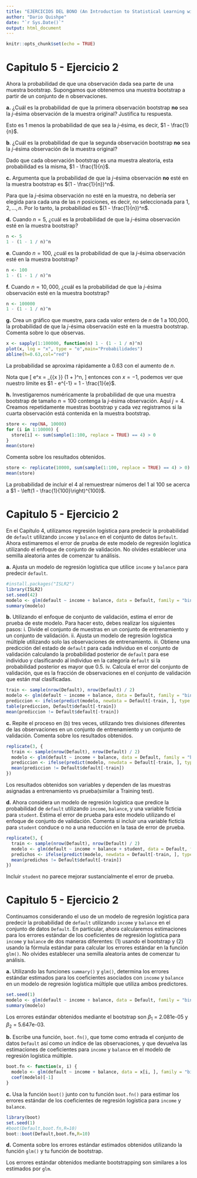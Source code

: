 ```yaml
---
title: "EJERCICIOS DEL BONO (An Introduction to Statistical Learning with Applications in R)"
author: "Dario Quishpe"
date: "`r Sys.Date()`"
output: html_document
---
```


```r
knitr::opts_chunk$set(echo = TRUE)
```

# Capitulo 5 - Ejercicio 2

Ahora la probabilidad de que una observación dada sea parte de una muestra bootstrap. Supongamos que obtenemos una muestra bootstrap a partir de un conjunto de n observaciones.

**a.** ¿Cuál es la probabilidad de que la primera observación bootstrap **no** sea la $j$-ésima observación de la muestra original? Justifica tu respuesta.

Esto es $1$ menos la probabilidad de que sea la $j$-ésima, es decir, $1 - \frac{1}{n}$.

**b**. ¿Cuál es la probabilidad de que la segunda observación bootstrap **no** sea la $j$-ésima observación de la muestra original?

Dado que cada observación bootstrap es una muestra aleatoria, esta probabilidad es la misma, $1 - \frac{1}{n}$.

**c.** Argumenta que la probabilidad de que la $j$-ésima observación **no** esté en la muestra bootstrap es $(1 - \frac{1}{n})^n$.

Para que la $j$-ésima observación no esté en la muestra, no debería ser elegida para cada una de las $n$ posiciones, es decir, no seleccionada para $1, 2, ..., n$. Por lo tanto, la probabilidad es $(1 - \frac{1}{n})^n$.

**d.** Cuando $n = 5$, ¿cuál es la probabilidad de que la $j$-ésima observación esté en la muestra bootstrap?
```r
n <- 5
1 - (1 - 1 / n)^n
```

**e**. Cuando $n = 100$, ¿cuál es la probabilidad de que la $j$-ésima observación esté en la muestra bootstrap?
```r
n <- 100
1 - (1 - 1 / n)^n
```

**f.** Cuando $n = 10,000$, ¿cuál es la probabilidad de que la $j$-ésima observación esté en la muestra bootstrap?
```r
n <- 100000
1 - (1 - 1 / n)^n
```
**g.** Crea un gráfico que muestre, para cada valor entero de $n$ de 1 a 100,000, la probabilidad de que la $j$-ésima observación esté en la muestra bootstrap. Comenta sobre lo que observas.
```r
x <- sapply(1:100000, function(n) 1 - (1 - 1 / n)^n)
plot(x, log = "x", type = "o",main="Probabilidades")
abline(h=0.63,col="red")
```
La probabilidad se aproxima rápidamente a 0.63 con el aumento de $n$.

Nota que
\[
e^x = \lim_{{x \to \infty}} \left(1 + \frac{x}{n}\right)^n,
\]
entonces con $x = -1$, podemos ver que nuestro límite es $1 - e^{-1} = 1 - \frac{1}{e}$.

**h.** Investigaremos numéricamente la probabilidad de que una muestra bootstrap de tamaño $n = 100$ contenga la $j$-ésima observación. Aquí $j = 4$. Creamos repetidamente muestras bootstrap y cada vez registramos si la cuarta observación está contenida en la muestra bootstrap.



```r
store <- rep(NA, 10000)
for (i in 1:10000) {
  store[i] <- sum(sample(1:100, replace = TRUE) == 4) > 0
}
mean(store)
```


Comenta sobre los resultados obtenidos.
```r
store <- replicate(10000, sum(sample(1:100, replace = TRUE) == 4) > 0)
mean(store)

```

La probabilidad de incluir el $4$ al remuestrear números del $1$ al $100$ se acerca a $1 - \left(1 - \frac{1}{100}\right)^{100}$.



# Capitulo 5 - Ejercicio 2

En el Capítulo 4, utilizamos regresión logística para predecir la probabilidad de `default` utilizando `income` y `balance` en el conjunto de datos `Default`. Ahora estimaremos el error de prueba de este modelo de regresión logística utilizando el enfoque de conjunto de validación. No olvides establecer una semilla aleatoria antes de comenzar tu análisis.

**a.** Ajusta un modelo de regresión logística que utilice `income` y `balance` para predecir `default`.
```r
#install.packages("ISLR2")
library(ISLR2)
set.seed(42)
modelo <- glm(default ~ income + balance, data = Default, family = "binomial")
summary(modelo)
```

**b.** Utilizando el enfoque de conjunto de validación, estima el error de prueba de este modelo. Para hacer esto, debes realizar los siguientes pasos:
    i. Divide el conjunto de muestras en un conjunto de entrenamiento y un conjunto de validación.
    ii. Ajusta un modelo de regresión logística múltiple utilizando solo las observaciones de entrenamiento.
    iii. Obtiene una predicción del estado de `default` para cada individuo en el conjunto de validación calculando la probabilidad posterior de `default` para ese individuo y clasificando al individuo en la categoría `default` si la probabilidad posterior es mayor que 0.5.
    iv. Calcula el error del conjunto de validación, que es la fracción de observaciones en el conjunto de validación que están mal clasificadas.

```r
train <- sample(nrow(Default), nrow(Default) / 2)
modelo <- glm(default ~ income + balance, data = Default, family = "binomial", subset = train)
prediccion <- ifelse(predict(modelo, newdata = Default[-train, ], type = "response") > 0.5, "SI", "No")
table(prediccion, Default$default[-train])
mean(prediccion != Default$default[-train])
```
**c.** Repite el proceso en (b) tres veces, utilizando tres divisiones diferentes de las observaciones en un conjunto de entrenamiento y un conjunto de validación. Comenta sobre los resultados obtenidos.

```r
replicate(3, {
  train <- sample(nrow(Default), nrow(Default) / 2)
  modelo <- glm(default ~ income + balance, data = Default, family = "binomial", subset = train)
  prediccion <- ifelse(predict(modelo, newdata = Default[-train, ], type = "response") > 0.5, "SI", "No")
  mean(prediccion != Default$default[-train])
})
```

Los resultados obtenidos son variables y dependen de las muestras asignadas a entrenamiento vs prueba(similar a Training test).

**d.** Ahora considera un modelo de regresión logística que predice la probabilidad de `default` utilizando `income`, `balance`, y una variable ficticia para `student`. Estima el error de prueba para este modelo utilizando el enfoque de conjunto de validación. Comenta si incluir una variable ficticia para `student` conduce o no a una reducción en la tasa de error de prueba.
```r
replicate(3, {
  train <- sample(nrow(Default), nrow(Default) / 2)
  modelo <- glm(default ~ income + balance + student, data = Default, family = "binomial", subset = train)
  predichos <- ifelse(predict(modelo, newdata = Default[-train, ], type = "response") > 0.5, "SI", "No")
  mean(predichos != Default$default[-train])
})
```

Incluir `student` no parece mejorar sustancialmente el error de prueba.

# Capitulo 5 - Ejercicio 2

Continuamos considerando el uso de un modelo de regresión logística para predecir la probabilidad de `default` utilizando `income` y `balance` en el conjunto de datos `Default`. En particular, ahora calcularemos estimaciones para los errores estándar de los coeficientes de regresión logística para `income` y `balance` de dos maneras diferentes: (1) usando el bootstrap y (2) usando la fórmula estándar para calcular los errores estándar en la función `glm()`. No olvides establecer una semilla aleatoria antes de comenzar tu análisis.

**a.** Utilizando las funciones `summary()` y `glm()`, determina los errores estándar estimados para los coeficientes asociados con `income` y `balance` en un modelo de regresión logística múltiple que utiliza ambos predictores.
```r
set.seed(1)
modelo <- glm(default ~ income + balance, data = Default, family = "binomial")
summary(modelo)
```
Los errores estándar obtenidos mediante el bootstrap son $\beta_1$ = 2.081e-05 y $\beta_2$ = 5.647e-03.

**b.** Escribe una función, `boot.fn()`, que tome como entrada el conjunto de datos `Default` así como un índice de las observaciones, y que devuelva las estimaciones de coeficientes para `income` y `balance` en el modelo de regresión logística múltiple.
```r
boot.fn <- function(x, i) {
  modelo <- glm(default ~ income + balance, data = x[i, ], family = "binomial")
  coef(modelo)[-1]
}
```
**c.** Usa la función `boot()` junto con tu función `boot.fn()` para estimar los errores estándar de los coeficientes de regresión logística para `income` y `balance`.

```r
library(boot)
set.seed(1)
#boot(Default,boot.fn,R=10)
boot::boot(Default,boot.fn,R=10)
```

**d.** Comenta sobre los errores estándar estimados obtenidos utilizando la función `glm()` y tu función de bootstrap.


Los errores estándar obtenidos mediante bootstrapping son similares a los estimados
por `glm`.

